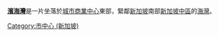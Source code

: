 {{Commons category|Marina Bay, Singapore}}
'''[[濱海灣_(新加坡)|濱海灣]]'''是一片坐落於[[城市商業中心|城市商業中心]]東部，緊鄰[[新加坡|新加坡]]南部[[新加坡中區|新加坡中區]]的[[海灣|海灣]]。

[[Category:市中心_(新加坡)|Category:市中心 (新加坡)]]